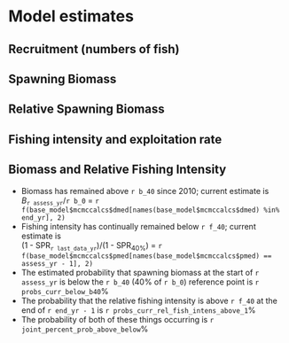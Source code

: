 # Model estimates

## Recruitment (numbers of fish)

## Spawning Biomass

## Relative Spawning Biomass

## Fishing intensity and exploitation rate

## Biomass and Relative Fishing Intensity

* Biomass has remained above `r b_40` since 2010; current estimate is  
  *B*~`r assess_yr`~/`r b_0` = `r f(base_model$mcmccalcs$dmed[names(base_model$mcmccalcs$dmed) %in% end_yr], 2)`
* Fishing intensity has continually remained below `r f_40`; current estimate
  is  
  (1 - SPR~`r last_data_yr`~)/(1 - SPR~40%~) =
  `r f(base_model$mcmccalcs$pmed[names(base_model$mcmccalcs$pmed) == assess_yr - 1], 2)`
* The estimated probability that spawning biomass at the start of
  `r assess_yr` is below the `r b_40` (40% of `r b_0`) reference point is
   `r probs_curr_below_b40`%
* The probability that the relative fishing intensity is above `r f_40`
  at the end of `r end_yr - 1` is `r probs_curr_rel_fish_intens_above_1`%
* The probability of both of these things occurring is
  `r joint_percent_prob_above_below`%

